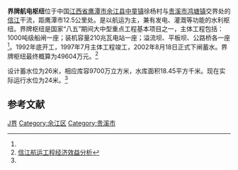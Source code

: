 {{NoteTA
|1=zh-hans:余江; zh-hant:餘江
}}
{{Infobox Reservoir | 
|name                     = 界牌水库
|nickname                 = 
|image                    = 
|image_caption            = 
|map                      = 
|map_caption              = 
|pushpin_map              = China
|pushpin_map_caption      = 界牌航电枢纽在中国的位置
|code                     = 
|class                    = 大（二）型[[水库|水库]]
|location_of_reservoir    = [[江西省|江西省]][[鹰潭市|鹰潭市]]
|location_of_dam          = [[余江县|余江县]][[中童镇|中童镇]]徐杨村
|inflow                   = [[信江|信江]]
|outflow                  = 信江
|catchment_area           = 12277
|reservoir_area           = 8.00
|mean_depth               = 
|maximum_depth            = 3.50
|flood_level              = 
|normal_water_level       = 24.00
|dead_water_level         = 
|water_quality            = Ⅴ类		
|island                   = 
|maximum_storage_capacity = 
|normal_storage_capacity  = 0.507
|dead_storage_capacity    = 
|elevation_of_dam         = 
|height_of_dam            = 
|length_of_dam            = 
|width_of_dam             = 
|installed_capacity       = 210兆瓦
|start                    = 1992年11月
|complete                 = 1998年2月
|cost                     = 4.9604亿元
|emigrate                 = 
|latd              = 28
|latm              = 19
|lats              = 16
|latNS             = N
|longd             = 116
|longm             = 58
|longs             = 09
|longEW            = E
|website           = 
|footnotes         = 资料主要来源：<ref>[http://www.jxsl.gov.cn/upload//20090429040716281.doc 江西省重点水库基本情况表.doc]{{dead link|date=2018年1月 |bot=InternetArchiveBot |fix-attempted=yes }}</ref><ref name="江西省界牌枢纽管理处">{{Cite web |url=http://www.21sjzg.com/zgjx/ytdd/jxsjpxnglq.htm |title=江西省界牌枢纽管理处 |accessdate=2009-09-30 |archive-date=2008-01-26 |archive-url=https://web.archive.org/web/20080126222847/http://www.21sjzg.com/zgjx/ytdd/jxsjpxnglq.htm |dead-url=no }}</ref><ref name="李华勇">{{cite journal |title=信江界牌航电枢纽水库调度及其效益分析 |author=李华勇，祝南胜 |journal=小水电 |year=2008 |volume= |issue=1 |pages=15-17 |url=http://www.cqvip.com/qk/96075X/200801/26455873.html }}</ref>
}}
'''界牌航电枢纽'''位于中国[[江西省|江西省]][[鹰潭市|鹰潭市]][[余江县|余江县]][[中童镇|中童镇]]徐杨村与[[贵溪市|贵溪市]][[鸿塘镇|鸿塘镇]]交界处的[[信江|信江]]干流，距鹰潭市12.5公里处。是以航运为主，兼有发电、灌溉等功能的水利枢纽。界牌枢纽是国家“八五”期间大中型重点工程基本项目之一，主体工程包括：1000吨级船闸一座；装机容量210兆瓦电站一座；溢流坝、平板坝、公路桥各一座<ref name="江西省界牌枢纽管理处"/>。1992年底开工，1997年7月主体工程竣工，2002年8月18日正式下闸蓄水。界牌枢纽最终概算为49604万元。<ref>[http://www.zgsyb.com/GB/Article/ShowArticle.asp?ArticleID=24561 信江航运工程经济效益分析]{{dead link|date=2018年3月 |bot=InternetArchiveBot |fix-attempted=yes }}</ref>

设计蓄水位为26米，相应库容9700万立方米，水库面积18.45平方千米。现在实际运行水位为24米。<ref name="李华勇"/>

==参考文献==
{{reflist}}
{{Jiangxi Reservoir}}

[[Category:鹰潭水库|J界]]
[[Category:余江区|Category:余江区]]
[[Category:贵溪市|Category:贵溪市]]